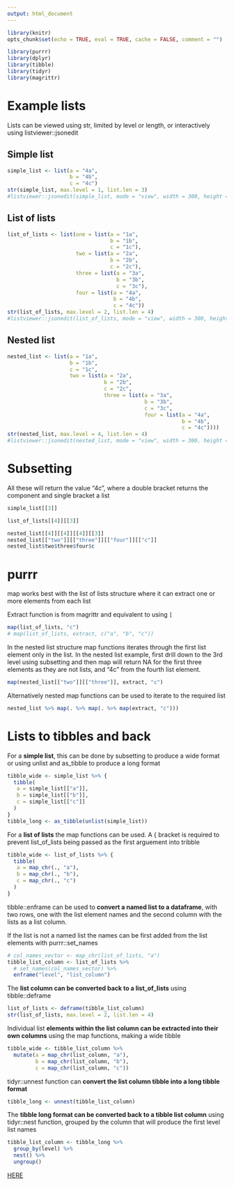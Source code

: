 ```yaml
---
output: html_document
---
```


```r
library(knitr)
opts_chunk$set(echo = TRUE, eval = TRUE, cache = FALSE, comment = "")
```

```r
library(purrr)
library(dplyr)
library(tibble)
library(tidyr)
library(magrittr)
```

# Example lists

Lists can be viewed using str, limited by level or length, or interactively using listviewer::jsonedit

## Simple list

```r
simple_list <- list(a = "4a",
                    b = "4b",
                    c = "4c")
str(simple_list, max.level = 1, list.len = 3)
#listviewer::jsonedit(simple_list, mode = "view", width = 300, height = 200)
```

## List of lists

```r
list_of_lists <- list(one = list(a = "1a",
                                 b = "1b",
                                 c = "1c"),
                      two = list(a = "2a",
                                 b = "2b",
                                 c = "2c"),
                      three = list(a = "3a",
                                   b = "3b",
                                   c = "3c"),
                      four = list(a = "4a",
                                  b = "4b",
                                  c = "4c"))
str(list_of_lists, max.level = 2, list.len = 4)
#listviewer::jsonedit(list_of_lists, mode = "view", width = 300, height = 500)
```

## Nested list

```r
nested_list <- list(a = "1a",
                    b = "1b",
                    c = "1c",
                    two = list(a = "2a",
                               b = "2b",
                               c = "2c",
                               three = list(a = "3a",
                                            b = "3b",
                                            c = "3c",
                                            four = list(a = "4a",
                                                        b = "4b",
                                                        c = "4c"))))
str(nested_list, max.level = 4, list.len = 4)
#listviewer::jsonedit(nested_list, mode = "view", width = 300, height = 500)
```

# Subsetting

All these will return the value "4c", where a double bracket returns the component and single bracket a list

```r
simple_list[[3]]

list_of_lists[[4]][[3]]

nested_list[[4]][[4]][[4]][[3]]
nested_list[["two"]][["three"]][["four"]][["c"]]
nested_list$two$three$four$c
```

# purrr

map works best with the list of lists structure where it can extract one or more elements from each list

Extract function is from magrittr and equivalent to using `[`

```r
map(list_of_lists, "c")
# map(list_of_lists, extract, c("a", "b", "c"))
```

In the nested list structure map functions iterates through the first list element only in the list. In the nested list example, first drill down to the 3rd level using subsetting and then map will return NA for the first three elements as they are not lists, and "4c" from the fourth list element.

```r
map(nested_list[["two"]][["three"]], extract, "c")
```

Alternatively nested map functions can be used to iterate to the required list 

```r
nested_list %>% map(. %>% map(. %>% map(extract, "c")))
```

# Lists to tibbles and back

For a **simple list**, this can be done by subsetting to produce a wide format or using unlist and as_tibble to produce a long format

```r
tibble_wide <- simple_list %>% {
  tibble(
   a = simple_list[["a"]],
   b = simple_list[["b"]],
   c = simple_list[["c"]]
  )
}
tibble_long <- as_tibble(unlist(simple_list))
```

For a **list of lists** the map functions can be used. A { bracket is required to prevent list_of_lists being passed as the first arguement into tribble

```r
tibble_wide <- list_of_lists %>% {
  tibble(
   a = map_chr(., "a"),
   b = map_chr(., "b"),
   c = map_chr(., "c")
  )
}
```

tibble::enframe can be used to **convert a named list to a dataframe**, with two rows, one with the list element names and the second column with the lists as a list column.

If the list is not a named list the names can be first added from the list elements with purrr::set_names

```r
# col_names_vector <- map_chr(list_of_lists, "a")
tibble_list_column <- list_of_lists %>%
  # set_names(col_names_vector) %>% 
  enframe("level", "list_column")
```

The **list column can be converted back to a list_of_lists** using tibble::deframe

```r
list_of_lists <- deframe(tibble_list_column)
str(list_of_lists, max.level = 2, list.len = 4)
```

Individual list **elements within the list column can be extracted into their own columns** using the map functions, making a wide tibble

```r
tibble_wide <- tibble_list_column %>% 
  mutate(a = map_chr(list_column, "a"),
         b = map_chr(list_column, "b"),
         c = map_chr(list_column, "c"))
```

tidyr::unnest function can **convert the list column tibble into a long tibble format**

```r
tibble_long <- unnest(tibble_list_column)
```

The **tibble long format can be converted back to a tibble list column** using tidyr::nest function, grouped by the column that will produce the first level list names

```r
tibble_list_column <- tibble_long %>% 
  group_by(level) %>% 
  nest() %>% 
  ungroup()
```

[HERE](https://jennybc.github.io/purrr-tutorial/ls03_map-function-syntax.html)
